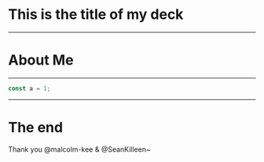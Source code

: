 # This is the title of my deck

---

# About Me

---

```jsx
const a = 1;
```

---

# The end

Thank you @malcolm-kee & @SeanKilleen~
